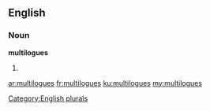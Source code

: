 ==English==

===Noun===
'''multilogues'''

# {{plural of|multilogue}}

[[Category:English plurals]]

[[ar:multilogues]]
[[fr:multilogues]]
[[ku:multilogues]]
[[my:multilogues]]